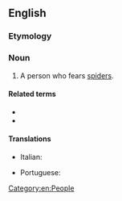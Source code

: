 ==English==

===Etymology===
{{confix|en|arachno|phobe}}

===Noun===
{{en-noun}}

# A person who fears [[spider]]s.
#: {{syn|en|arachnophobic|araneophobe}}
#: {{ant|en|arachnophile}}

====Related terms====
* {{l|en|arachnophobia}}
* {{l|en|arachnophobic}}

====Translations====
{{trans-top|person who fears spiders}}
* Italian: {{t+|it|aracnofobo|m}}
{{trans-mid}}
* Portuguese: {{t|pt|aracnofóbico|m}}
{{trans-bottom}}

[[Category:en:People]]
